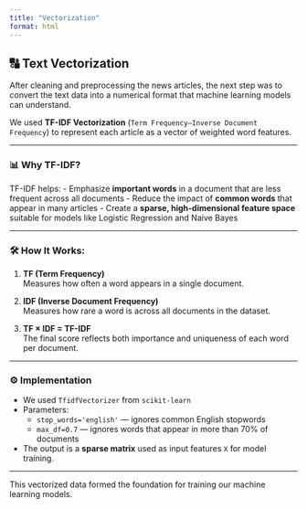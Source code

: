 ```yaml
---
title: "Vectorization"
format: html
---
```


## 🔠 Text Vectorization

After cleaning and preprocessing the news articles, the next step was to convert the text data into a numerical format that machine learning models can understand.

We used **TF-IDF Vectorization** (`Term Frequency–Inverse Document Frequency`) to represent each article as a vector of weighted word features.

---

### 📊 Why TF-IDF?

TF-IDF helps:
- Emphasize **important words** in a document that are less frequent across all documents
- Reduce the impact of **common words** that appear in many articles
- Create a **sparse, high-dimensional feature space** suitable for models like Logistic Regression and Naive Bayes

---

### 🛠️ How It Works:

1. **TF (Term Frequency)**  
   Measures how often a word appears in a single document.

2. **IDF (Inverse Document Frequency)**  
   Measures how rare a word is across all documents in the dataset.

3. **TF × IDF = TF-IDF**  
   The final score reflects both importance and uniqueness of each word per document.

---

### ⚙️ Implementation

- We used `TfidfVectorizer` from `scikit-learn`
- Parameters:
  - `stop_words='english'` — ignores common English stopwords
  - `max_df=0.7` — ignores words that appear in more than 70% of documents

- The output is a **sparse matrix** used as input features `X` for model training.

---

This vectorized data formed the foundation for training our machine learning models.
